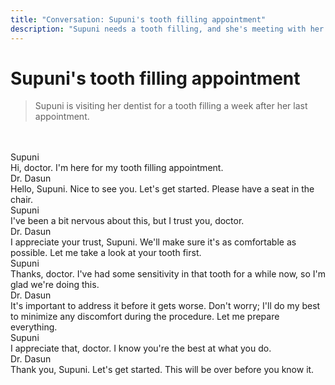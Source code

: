 ```yaml
---
title: "Conversation: Supuni's tooth filling appointment"
description: "Supuni needs a tooth filling, and she's meeting with her dentist a week after their last appointment."
---
```



# Supuni's tooth filling appointment

> Supuni is visiting her dentist for a tooth filling a week after her last appointment.

<br/>

<AudioPlayer url="/sounds/conversations/3.mp3" />

<br/>

<div className="chat chat-start">
  <div className="chat-header">
    Supuni
  </div>
  <div className="chat-bubble text-xl bg-[#171717] text-white">Hi, doctor. I'm here for my tooth filling appointment.</div>
</div>
<div className="chat chat-end">
  <div className="chat-header">
    Dr. Dasun
  </div>
  <div className="chat-bubble text-xl bg-accent text-white">Hello, Supuni. Nice to see you. Let's get started. Please have a seat in the chair.</div>
</div>
<div className="chat chat-start">
  <div className="chat-header">
    Supuni
  </div>
  <div className="chat-bubble text-xl bg-[#171717] text-white">I've been a bit nervous about this, but I trust you, doctor.</div>
</div>
<div className="chat chat-end">
  <div className="chat-header">
    Dr. Dasun
  </div>
  <div className="chat-bubble text-xl bg-accent text-white">I appreciate your trust, Supuni. We'll make sure it's as comfortable as possible. Let me take a look at your tooth first.</div>
</div>
<div className="chat chat-start">
  <div className="chat-header">
    Supuni
  </div>
  <div className="chat-bubble text-xl bg-[#171717] text-white">Thanks, doctor. I've had some sensitivity in that tooth for a while now, so I'm glad we're doing this.</div>
</div>
<div className="chat chat-end">
  <div className="chat-header">
    Dr. Dasun
  </div>
  <div className="chat-bubble text-xl bg-accent text-white">It's important to address it before it gets worse. Don't worry; I'll do my best to minimize any discomfort during the procedure. Let me prepare everything.</div>
</div>
<div className="chat chat-start">
  <div className="chat-header">
    Supuni
  </div>
  <div className="chat-bubble text-xl bg-[#171717] text-white">I appreciate that, doctor. I know you're the best at what you do.</div>
</div>
<div className="chat chat-end">
  <div className="chat-header">
    Dr. Dasun
  </div>
  <div className="chat-bubble text-xl bg-accent text-white">Thank you, Supuni. Let's get started. This will be over before you know it.</div>
</div>